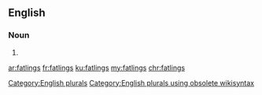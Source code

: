 ==English==

===Noun===
{{head|en}}

# {{plural of|fatling}}

[[Category:English plurals]][[Category:English plurals using obsolete wikisyntax]]

[[ar:fatlings]]
[[fr:fatlings]]
[[ku:fatlings]]
[[my:fatlings]]
[[chr:fatlings]]